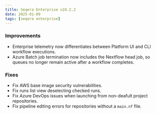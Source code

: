 ```yaml
---
title: Seqera Enterprise v24.2.2
date: 2025-01-09
tags: [seqera enterprise]
---
```


### Improvements

- Enterprise telemetry now differentiates between Platform UI and CLI workflow executions. 
- Azure Batch job termination now includes the Nextflow head job, so queues no longer remain active after a workflow completes.

### Fixes 

- Fix AWS base image security vulnerabilities.
- Fix runs list view deselecting checked runs. 
- Fix Azure DevOps issues when launching from non-deafult project repositories. 
- Fix pipeline editing errors for repositories without a `main.nf` file. 